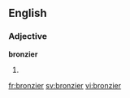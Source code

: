 ==English==

===Adjective===
'''bronzier'''

# {{comparative of|bronzy}}

[[fr:bronzier]]
[[sv:bronzier]]
[[vi:bronzier]]